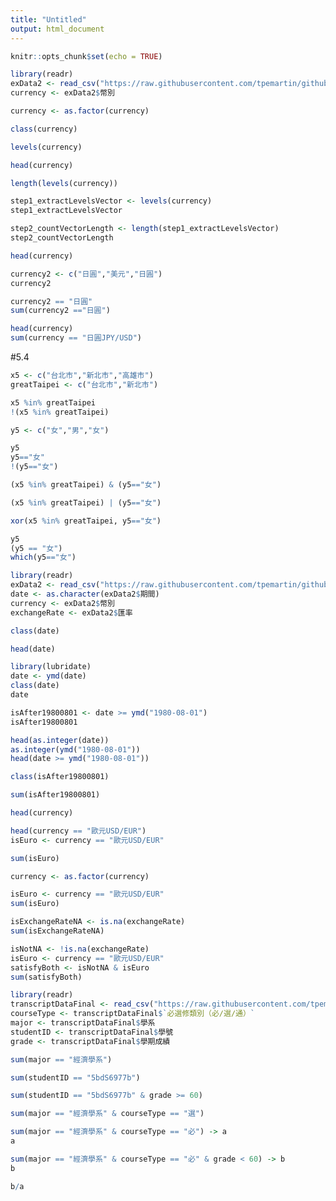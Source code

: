 ```yaml
---
title: "Untitled"
output: html_document
---
```


```r
knitr::opts_chunk$set(echo = TRUE)
```


```r
library(readr)
exData2 <- read_csv("https://raw.githubusercontent.com/tpemartin/github-data/master/exData2.csv")
currency <- exData2$幣別
```

```r
currency <- as.factor(currency)
```

```r
class(currency)
```
```r
levels(currency)
```

```r
head(currency)
```

```r
length(levels(currency))
```

```r
step1_extractLevelsVector <- levels(currency)
step1_extractLevelsVector
```

```r
step2_countVectorLength <- length(step1_extractLevelsVector)
step2_countVectorLength
```

```r
head(currency)
```

```r
currency2 <- c("日圓","美元","日圓")
currency2
```

```r
currency2 == "日圓"
sum(currency2 =="日圓")
```

```r
head(currency)
sum(currency == "日圓JPY/USD")
```

#5.4
```r
x5 <- c("台北市","新北市","高雄市")
greatTaipei <- c("台北市","新北市")

x5 %in% greatTaipei
!(x5 %in% greatTaipei)
```

```r
y5 <- c("女","男","女")

y5
y5=="女"
!(y5=="女")
```

```r
(x5 %in% greatTaipei) & (y5=="女")
```

```r
(x5 %in% greatTaipei) | (y5=="女")
```

```r
xor(x5 %in% greatTaipei, y5=="女")
```

```r
y5
(y5 == "女")
which(y5=="女")
```

```r
library(readr)
exData2 <- read_csv("https://raw.githubusercontent.com/tpemartin/github-data/master/exData2.csv")
date <- as.character(exData2$期間)
currency <- exData2$幣別
exchangeRate <- exData2$匯率
```
```r
class(date)
```
```r
head(date)
```
```r
library(lubridate)
date <- ymd(date)
class(date)
date
```
```r
isAfter19800801 <- date >= ymd("1980-08-01")
isAfter19800801
```
```r
head(as.integer(date))
as.integer(ymd("1980-08-01"))
head(date >= ymd("1980-08-01"))
```

```r
class(isAfter19800801)
```

```r
sum(isAfter19800801)
```
```r
head(currency)
```


```r
head(currency == "歐元USD/EUR")
isEuro <- currency == "歐元USD/EUR"
```

```r
sum(isEuro)
```
```r
currency <- as.factor(currency)
```

```r
isEuro <- currency == "歐元USD/EUR"
sum(isEuro)
```
```r
isExchangeRateNA <- is.na(exchangeRate)
sum(isExchangeRateNA)
```

```r
isNotNA <- !is.na(exchangeRate)
isEuro <- currency == "歐元USD/EUR"
satisfyBoth <- isNotNA & isEuro
sum(satisfyBoth)
```

```r
library(readr)
transcriptDataFinal <- read_csv("https://raw.githubusercontent.com/tpemartin/github-data/master/transcriptDataFinal.csv")
courseType <- transcriptDataFinal$`必選修類別（必∕選∕通）`
major <- transcriptDataFinal$學系
studentID <- transcriptDataFinal$學號
grade <- transcriptDataFinal$學期成績
```

```r
sum(major == "經濟學系")
```

```r
sum(studentID == "5bdS6977b")
```

```r
sum(studentID == "5bdS6977b" & grade >= 60)
```

```r
sum(major == "經濟學系" & courseType == "選")
```

```r
sum(major == "經濟學系" & courseType == "必") -> a
a
```

```r
sum(major == "經濟學系" & courseType == "必" & grade < 60) -> b
b
```
```r
b/a
```

